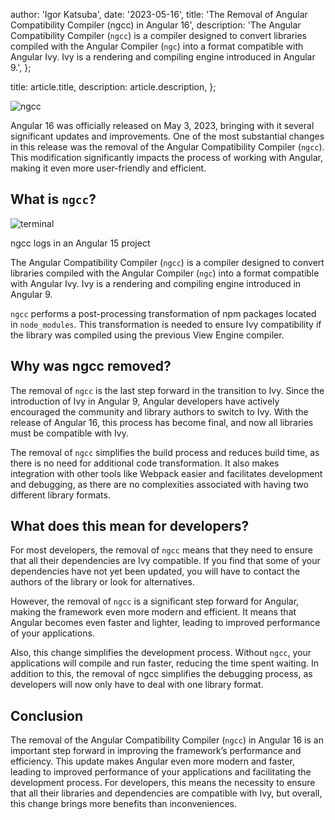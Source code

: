   author: 'Igor Katsuba',
  date: '2023-05-16',
  title: 'The Removal of Angular Compatibility Compiler (ngcc) in Angular 16',
  description:
    'The Angular Compatibility Compiler (`ngcc`) is a compiler designed to convert libraries compiled with the Angular Compiler (`ngc`) into a format compatible with Angular Ivy. Ivy is a rendering and compiling engine introduced in Angular 9.',
};

  title: article.title,
  description: article.description,
};


<Image src={ngccImage} alt="ngcc" />

Angular 16 was officially released on May 3, 2023, bringing with it several significant updates and improvements. One of the most substantial changes in this release was the removal of the Angular Compatibility Compiler (`ngcc`). This modification significantly impacts the process of working with Angular, making it even more user-friendly and efficient.

## What is `ngcc`?

<Image src={terminalImage} alt="terminal" />

ngcc logs in an Angular 15 project

The Angular Compatibility Compiler (`ngcc`) is a compiler designed to convert libraries compiled with the Angular Compiler (`ngc`) into a format compatible with Angular Ivy. Ivy is a rendering and compiling engine introduced in Angular 9.

`ngcc` performs a post-processing transformation of npm packages located in `node_modules`. This transformation is needed to ensure Ivy compatibility if the library was compiled using the previous View Engine compiler.

## Why was ngcc removed?

The removal of `ngcc` is the last step forward in the transition to Ivy. Since the introduction of Ivy in Angular 9, Angular developers have actively encouraged the community and library authors to switch to Ivy. With the release of Angular 16, this process has become final, and now all libraries must be compatible with Ivy.

The removal of `ngcc` simplifies the build process and reduces build time, as there is no need for additional code transformation. It also makes integration with other tools like Webpack easier and facilitates development and debugging, as there are no complexities associated with having two different library formats.

## What does this mean for developers?

For most developers, the removal of `ngcc` means that they need to ensure that all their dependencies are Ivy compatible. If you find that some of your dependencies have not yet been updated, you will have to contact the authors of the library or look for alternatives.

However, the removal of `ngcc` is a significant step forward for Angular, making the framework even more modern and efficient. It means that Angular becomes even faster and lighter, leading to improved performance of your applications.

Also, this change simplifies the development process. Without `ngcc`, your applications will compile and run faster, reducing the time spent waiting. In addition to this, the removal of ngcc simplifies the debugging process, as developers will now only have to deal with one library format.

## Conclusion

The removal of the Angular Compatibility Compiler (`ngcc`) in Angular 16 is an important step forward in improving the framework’s performance and efficiency. This update makes Angular even more modern and faster, leading to improved performance of your applications and facilitating the development process. For developers, this means the necessity to ensure that all their libraries and dependencies are compatible with Ivy, but overall, this change brings more benefits than inconveniences.
